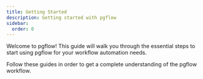 ```yaml
---
title: Getting Started
description: Getting started with pgflow
sidebar:
  order: 0
---
```


Welcome to pgflow! This guide will walk you through the essential steps to start using pgflow for your workflow automation needs.


<CardGrid>
  <LinkCard title="Install pgflow" href="/getting-started/install-pgflow/" description="Learn how to install and set up pgflow in your project"/>
  <LinkCard title="Create Your First Flow" href="/getting-started/create-first-flow/" description="Define your first workflow using the pgflow DSL"/>
  <LinkCard title="Compile to SQL" href="/getting-started/compile-to-sql/" description="Convert your TypeScript workflows to PostgreSQL"/>
  <LinkCard title="Run your flow" href="/getting-started/run-flow/" description="Run your flows and track their execution"/>
</CardGrid>

Follow these guides in order to get a complete understanding of the pgflow workflow.

